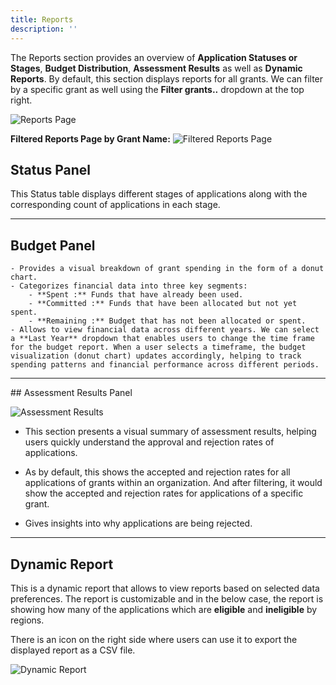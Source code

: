```yaml
---
title: Reports
description: ''
---
```


The Reports section provides an overview of **Application Statuses or Stages**, **Budget Distribution**, **Assessment Results** as well as **Dynamic Reports**. By default, this section displays reports for all grants. We can filter by a specific grant as well using the **Filter grants..** dropdown at the top right.

![Reports Page](/images/guides/reports/reports-page.png)

**Filtered Reports Page by Grant Name:**
![Filtered Reports Page](/images/guides/reports/filtered-reports.png)

## Status Panel
This Status table displays different stages of applications along with the corresponding count of applications in each stage.

<hr/>

## Budget Panel
    - Provides a visual breakdown of grant spending in the form of a donut chart. 
    - Categorizes financial data into three key segments:
        - **Spent :** Funds that have already been used.
        - **Committed :** Funds that have been allocated but not yet spent.
        - **Remaining :** Budget that has not been allocated or spent.
    - Allows to view financial data across different years. We can select a **Last Year** dropdown that enables users to change the time frame for the budget report. When a user selects a timeframe, the budget visualization (donut chart) updates accordingly, helping to track spending patterns and financial performance across different periods. 
    

<hr/>
## Assessment Results Panel

![Assessment Results](/images/guides/reports/assessment.png)

- This section presents a visual summary of assessment results, helping users quickly understand the approval and rejection rates of applications.
- As by default, this shows the accepted and rejection rates for all applications of grants within an organization. And after filtering, it would show the accepted and rejection rates for applications of a specific grant.

- Gives insights into why applications are being rejected.

<hr/>

## Dynamic Report 

This is a dynamic report that allows to view reports based on selected data preferences. The report is customizable and in the below case, the report is showing how many of the applications which are **eligible** and **ineligible** by regions.

There is an icon on the right side where users can use it to export the displayed report as a CSV file.

![Dynamic Report](/images/guides/reports/dynamic-report.png)


